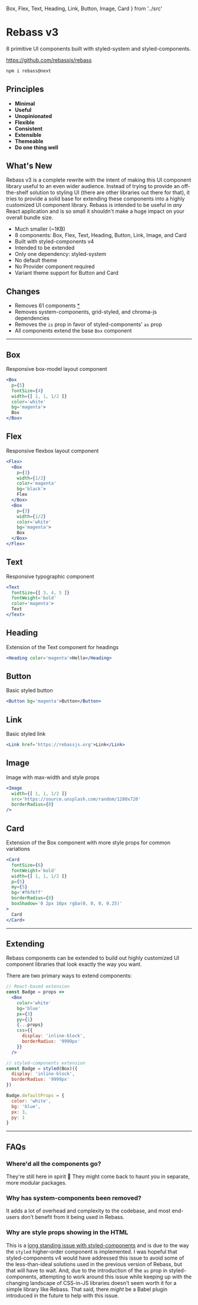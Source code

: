   Box,
  Flex,
  Text,
  Heading,
  Link,
  Button,
  Image,
  Card
} from '../src'


# Rebass v3

8 primitive UI components built with styled-system and styled-components.

https://github.com/rebassjs/rebass

```sh
npm i rebass@next
```

## Principles

- **Minimal**
- **Useful**
- **Unopinionated**
- **Flexible**
- **Consistent**
- **Extensible**
- **Themeable**
- **Do one thing well**

## What's New

Rebass v3 is a complete rewrite with the intent of making this UI component library useful to an even wider audience.
Instead of trying to provide an off-the-shelf solution to styling UI (there are other libraries out there for that),
it tries to provide a solid base for extending these components into a highly customized UI component library.
Rebass is intended to be useful in *any* React application and is so small it shouldn't make a huge impact on your overall bundle size.

- Much smaller (~1KB)
- 8 components: Box, Flex, Text, Heading, Button, Link, Image, and Card
- Built with styled-components v4
- Intended to be extended
- Only one dependency: styled-system
- No default theme
- No Provider component required
- Variant theme support for Button and Card

## Changes

- Removes 61 components <a href='#1'>*</a>
- Removes system-components, grid-styled, and chroma-js dependencies
- Removes the `is` prop in favor of styled-components' `as` prop
- All components extend the base `Box` component

---

## Box

Responsive box-model layout component

```.jsx
<Box
  p={5}
  fontSize={4}
  width={[ 1, 1, 1/2 ]}
  color='white'
  bg='magenta'>
  Box
</Box>
```

## Flex

Responsive flexbox layout component

```.jsx
<Flex>
  <Box
    p={3}
    width={1/2}
    color='magenta'
    bg='black'>
    Flex
  </Box>
  <Box
    p={3}
    width={1/2}
    color='white'
    bg='magenta'>
    Box
  </Box>
</Flex>
```

## Text

Responsive typographic component

```.jsx
<Text
  fontSize={[ 3, 4, 5 ]}
  fontWeight='bold'
  color='magenta'>
  Text
</Text>
```

## Heading

Extension of the Text component for headings

```.jsx
<Heading color='magenta'>Hello</Heading>
```

## Button

Basic styled button

```.jsx
<Button bg='magenta'>Button</Button>
```

## Link

Basic styled link

```.jsx
<Link href='https://rebassjs.org'>Link</Link>
```

## Image

Image with max-width and style props

```.jsx
<Image
  width={[ 1, 1, 1/2 ]}
  src='https://source.unsplash.com/random/1280x720'
  borderRadius={8}
/>
```

## Card

Extension of the Box component with more style props for common variations

```.jsx
<Card
  fontSize={6}
  fontWeight='bold'
  width={[ 1, 1, 1/2 ]}
  p={5}
  my={5}
  bg='#f6f6ff'
  borderRadius={8}
  boxShadow='0 2px 16px rgba(0, 0, 0, 0.25)'
>
  Card
</Card>
```

---

## Extending

Rebass components can be extended to build out highly customized UI component libraries that look exactly the way you want.

There are two primary ways to extend components:

```jsx
// React-based extension
const Badge = props =>
  <Box
    color='white'
    bg='blue'
    px={3}
    py={1}
    {...props}
    css={{
      display: 'inline-block',
      borderRadius: '9999px'
    }}
  />
```

```jsx
// styled-components extension
const Badge = styled(Box)({
  display: 'inline-block',
  borderRadius: '9999px'
})

Badge.defaultProps = {
  color: 'white',
  bg: 'blue',
  px: 3,
  py: 1
}
```

---

<div id='1' />

## FAQs

###  Where'd all the components go?

They're still here in spirit :ghost:
They might come back to haunt you in separate, more modular packages.

### Why has system-components been removed?

It adds a lot of overhead and complexity to the codebase, and most end-users don't benefit from it being used in Rebass.

### Why are style props showing in the HTML

This is a [long standing issue with styled-components][sc-issue] and is due to the way the `styled` higher-order component is implemented.
I was hopeful that styled-components v4 would have addressed this issue
to avoid some of the less-than-ideal solutions used in the previous version of Rebass, but that will have to wait.
And, due to the introduction of the `as` prop in styled-components, attempting to work around this issue while keeping up with the changing landscape of CSS-in-JS libraries doesn't seem worth it for a simple library like Rebass.
That said, there *might* be a Babel plugin introduced in the future to help with this issue.

[sc-issue]: https://github.com/styled-components/styled-components/issues/439
